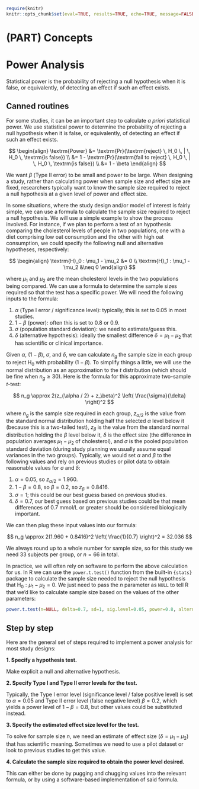 
```r
require(knitr)
knitr::opts_chunk$set(eval=TRUE, results=TRUE, echo=TRUE, message=FALSE, warning=FALSE, error=FALSE, fig.height=5, fig.width=8, fig.path="figures/")
```

# (PART) Concepts {-}

# Power Analysis

<div class="alert alert-success">
Statistical power is the probability of rejecting a null hypothesis when it is false, or equivalently, of detecting an effect if such an effect exists.
</div>

## Canned routines

For some studies, it can be an important step to calculate *a priori* statistical power. We use statistical power to determine the probability of rejecting a null hypothesis when it is false, or equivalently, of detecting an effect if such an effect exists.

$$
\begin{align}
\textrm{Power} &= \textrm{Pr}(\textrm{reject} \, H_0 \, | \, H_0 \, \textrm{is false}) \\
               &= 1 - \textrm{Pr}(\textrm{fail to reject} \, H_0 \, | \, H_0 \, \textrm{is false}) \\
               &= 1 - \beta
\end{align}
$$

We want $\beta$ (Type II error) to be small and power to be large. When designing a study, rather than calculating power when sample size and effect size are fixed, researchers typically want to know the sample size required to reject a null hypothesis at a given level of power and effect size.

In some situations, where the study design and/or model of interest is fairly simple, we can use a formula to calculate the sample size required to reject a null hypothesis. We will use a simple example to show the process involved. For instance, if we plan to perform a test of an hypothesis comparing the cholesterol levels of people in two populations, one with a diet comprising low oat consumption and the other with high oat consumption, we could specify the following null and alternative hypotheses, respectively:

$$
\begin{align}
\textrm{H}_0 : \mu_1 - \mu_2 &= 0 \\
\textrm{H}_1 : \mu_1 - \mu_2 &\neq 0
\end{align}
$$

where $\mu_1$ and $\mu_2$ are the mean cholesterol levels in the two populations being compared. We can use a formula to determine the sample sizes required so that the test has a specific power. We will need the following inputs to the formula:

1. $\alpha$ (Type I error / significance level): typically, this is set to $0.05$ in most studies.
2. $1 - \beta$ (power): often this is set to $0.8$ or $0.9$.
3. $\sigma$ (population standard deviation): we need to estimate/guess this.
4. $\delta$ (alternative hypothesis): ideally the smallest difference $\delta = \mu_1 - \mu_2$ that has scientific or clinical importance.

Given $\alpha$, $(1 - \beta)$, $\sigma$, and $\delta$, we can calculate $n_g$ the sample size in each group to reject $\textrm{H}_0$ with probability $(1 - \beta)$. To simplify things a little, we will use the normal distribution as an approximation to the $t$ distribution (which should be fine when $n_g \geq 30$). Here is the formula for this approximate two-sample $t$-test:

$$
n_g \approx 2(z_{\alpha / 2} + z_\beta)^2 \left( \frac{\sigma}{\delta} \right)^2
$$

where $n_g$ is the sample size required in each group, $z_{\alpha/2}$ is the value from the standard normal distribution holding half the selected $\alpha$ level below it (because this is a two-tailed test), $z_\beta$ is the value from the standard normal distribution holding the $\beta$ level below it, $\delta$ is the effect size (the difference in population averages $\mu_1 - \mu_2$ of cholesterol), and $\sigma$ is the pooled population standard deviation (during study planning we usually assume equal variances in the two groups). Typically, we would set $\alpha$ and $\beta$ to the following values and rely on previous studies or pilot data to obtain reasonable values for $\sigma$ and $\delta$:

1. $\alpha = 0.05$, so $z_{\alpha / 2} = 1.960$.
2. $1 - \beta = 0.8$, so $\beta = 0.2$, so $z_\beta = 0.8416$.
3. $\sigma = 1$; this could be our best guess based on previous studies.
4. $\delta = 0.7$, our best guess based on previous studies could be that mean differences of 0.7 mmol/L or greater should be considered biologically important.

We can then plug these input values into our formula:

$$
n_g \approx 2(1.960 + 0.8416)^2 \left( \frac{1}{0.7} \right)^2 = 32.036
$$

We always round up to a whole number for sample size, so for this study we need 33 subjects per group, or $n=66$ in total.

In practice, we will often rely on software to perform the above calculation for us. In R we can use the `power.t.test()` function from the built-in `{stats}` package to calculate the sample size needed to reject the null hypothesis that $\textrm{H}_0 : \mu_1 - \mu_2 = 0$. We just need to pass the $n$ parameter as `NULL` to tell R that we'd like to calculate sample size based on the values of the other parameters:

```r
power.t.test(n=NULL, delta=0.7, sd=1, sig.level=0.05, power=0.8, alternative="two.sided")
```


## Step by step

Here are the general set of steps required to implement a power analysis for most study designs:

**1. Specify a hypothesis test.**

Make explicit a null and alternative hypothesis.

**2. Specify Type I and Type II error levels for the test.**

Typically, the Type I error level (significance level / false positive level) is set to $\alpha=0.05$ and Type II error level (false negative level) $\beta=0.2$, which yields a power level of $1 - \beta = 0.8$, but other values could be substituted instead.

**3. Specify the estimated effect size level for the test.**

To solve for sample size $n$, we need an estimate of effect size ($\delta = \mu_1 - \mu_2$) that has scientific meaning. Sometimes we need to use a pilot dataset or look to previous studies to get this value.

**4. Calculate the sample size required to obtain the power level desired.**

This can either be done by pugging and chugging values into the relevant formula, or by using a software-based implementation of said formula.